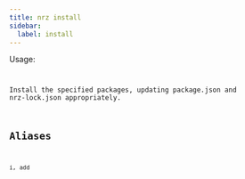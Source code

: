 ```yaml
---
title: nrz install
sidebar:
  label: install
---
```



Usage:

<Code
  code="$ nrz install [packages ...]"
  title="Terminal"
  lang="bash"
/>

Install the specified packages, updating package.json and
nrz-lock.json appropriately.

## Aliases

```
i, add
```
